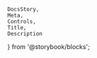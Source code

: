     DocsStory,
    Meta,
    Controls,
    Title,
    Description
} from '@storybook/blocks';

<Meta of={tableColumnEnumTextStories} />
<Title of={tableColumnEnumTextStories} />

The `nimble-table-column-enum-text` column renders string, number, or boolean values as mapped text in the `nimble-table`.

<p>{columnOperationBehavior}</p>

<DocsStory of={tableColumnEnumTextStories.enumTextColumn} expanded={false} />
<Controls of={tableColumnEnumTextStories.enumTextColumn} />

# Usage Docs

## Blazor Usage

When setting a child mapping element's `Key` value to a string, you must wrap it in `@()` so that the compiler treats it as a string, e.g.
`<NimbleMappingText Key=@("foo") ...>`

# Text Mapping

<Description of={textMappingStories} />
<Controls of={textMappingStories.textMapping} />
